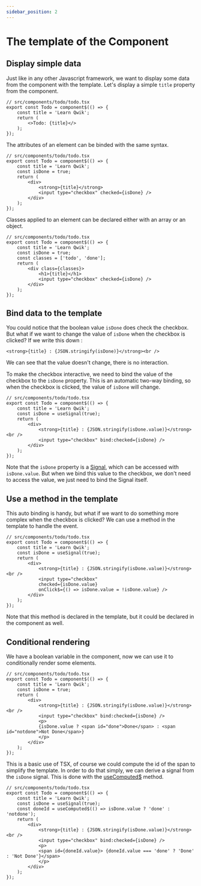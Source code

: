 ```yaml
---
sidebar_position: 2
---
```


# The template of the Component

## Display simple data

Just like in any other Javascript framework, we want to display some data from the component with the template.
Let's display a simple `title` property from the component.


```tsx
// src/components/todo/todo.tsx 
export const Todo = component$(() => {
    const title = 'Learn Qwik';
    return (
        <>Todo: {title}</>
    );
});
```

The attributes of an element can be binded with the same syntax.

```tsx
// src/components/todo/todo.tsx
export const Todo = component$(() => {
    const title = 'Learn Qwik';
    const isDone = true;
    return (
        <div>
            <strong>{title}</strong>
            <input type="checkbox" checked={isDone} />
        </div>
    );
});
```

Classes applied to an element can be declared either with an array or an object.
    
```tsx
// src/components/todo/todo.tsx
export const Todo = component$(() => {
    const title = 'Learn Qwik';
    const isDone = true;
    const classes = ['todo', 'done'];
    return (
        <div class={classes}>
            <h1>{title}</h1>
            <input type="checkbox" checked={isDone} />
        </div>
    );
});
```
## Bind data to the template

You could notice that the boolean value `isDone` does check the checkbox. 
But what if we want to change the value of `isDone` when the checkbox is clicked?
If we write this down : 

```tsx
<strong>{title} : {JSON.stringify(isDone)}</strong><br />
```

We can see that the value doesn't change, there is no interaction.

To make the checkbox interactive, we need to bind the value of the checkbox to the `isDone` property.
This is an automatic two-way binding, so when the checkbox is clicked, the value of `isDone` will change.

```tsx
// src/components/todo/todo.tsx
export const Todo = component$(() => {
    const title = 'Learn Qwik';
    const isDone = useSignal(true);
    return (
        <div>
            <strong>{title} : {JSON.stringify(isDone.value)}</strong><br />
            <input type="checkbox" bind:checked={isDone} />
        </div>
    );
});
```
Note that the `isDone` property is a [Signal](https://qwik.dev/docs/components/state/#usesignal), which can be accessed with `isDone.value`.
But when we bind this value to the checkbox, we don't need to access the value, we just need to bind the Signal itself.

## Use a method in the template

This auto binding is handy, but what if we want to do something more complex when the checkbox is clicked?
We can use a method in the template to handle the event.

```tsx
// src/components/todo/todo.tsx
export const Todo = component$(() => {
    const title = 'Learn Qwik';
    const isDone = useSignal(true);
    return (
        <div>
            <strong>{title} : {JSON.stringify(isDone.value)}</strong><br />
            <input type="checkbox" 
            checked={isDone.value} 
            onClick$={() => isDone.value = !isDone.value} />
        </div>
    );
});
```
Note that this method is declared in the template, but it could be declared in the component as well.


## Conditional rendering

We have a boolean variable in the component, now we can use it to conditionally render some elements.

```tsx
// src/components/todo/todo.tsx
export const Todo = component$(() => {
    const title = 'Learn Qwik';
    const isDone = true;
    return (
        <div>
            <strong>{title} : {JSON.stringify(isDone.value)}</strong><br />
            <input type="checkbox" bind:checked={isDone} />
            <p>
            {isDone.value ? <span id="done">Done</span> : <span id="notdone">Not Done</span>}
            </p>
        </div>
    );
});
```
This is a basic use of TSX, of course we could compute the id of the span to simplify the template.
In order to do that simply, we can derive a signal from the `isDone` signal.
This is done with the [useComputed$](https://qwik.dev/docs/components/state/#usecomputed) method.

```tsx
// src/components/todo/todo.tsx
export const Todo = component$(() => {
    const title = 'Learn Qwik';
    const isDone = useSignal(true);
    const doneId = useComputed$(() => isDone.value ? 'done' : 'notdone');
    return (
        <div>
            <strong>{title} : {JSON.stringify(isDone.value)}</strong><br />
            <input type="checkbox" bind:checked={isDone} />
            <p>
            <span id={doneId.value}> {doneId.value === 'done' ? 'Done' : 'Not Done'}</span>
            </p>
        </div>
    );
});
```